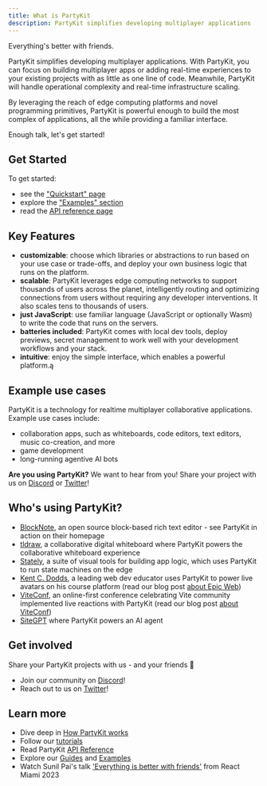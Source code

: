 ```yaml
---
title: What is PartyKit
description: PartyKit simplifies developing multiplayer applications
---
```


Everything's better with friends.

PartyKit simplifies developing multiplayer applications. With PartyKit, you can focus on building multiplayer apps or adding real-time experiences to your existing projects with as little as one line of code. Meanwhile, PartyKit will handle operational complexity and real-time infrastructure scaling.

By leveraging the reach of edge computing platforms and novel programming primitives, PartyKit is powerful enough to build the most complex of applications, all the while providing a familiar interface.

Enough talk, let's get started!

## Get Started

To get started:

- see the ["Quickstart" page](/quickstart/)
- explore the ["Examples" section](/examples/)
- read the [API reference page](/reference/)

## Key Features

- **customizable**: choose which libraries or abstractions to run based on your use case or trade-offs, and deploy your own business logic that runs on the platform.
- **scalable**: PartyKit leverages edge computing networks to support thousands of users across the planet, intelligently routing and optimizing connections from users without requiring any developer interventions. It also scales tens to thousands of users.
- **just JavaScript**: use familiar language (JavaScript or optionally Wasm) to write the code that runs on the servers.
- **batteries included**: PartyKit comes with local dev tools, deploy previews, secret management to work well with your development workflows and your stack.
- **intuitive**: enjoy the simple interface, which enables a powerful platform.ą

## Example use cases

PartyKit is a technology for realtime multiplayer collaborative applications. Example use cases include:

- collaboration apps, such as whiteboards, code editors, text editors, music co-creation, and more
- game development
- long-running agentive AI bots

**Are you using PartyKit?** We want to hear from you! Share your project with us on <a href="https://discord.gg/KDZb7J4uxJ" target="_blank" rel="noopener noreferrer">Discord</a> or <a href="https://twitter.com/partykit_io" target="_blank" rel="noopener noreferrer">Twitter</a>!

## Who's using PartyKit?

- <a href="https://www.blocknotejs.org/" target="_blank" rel="noopener noreferrer">BlockNote</a>, an open source block-based rich text editor - see PartyKit in action on their homepage
- <a href="https://tldraw.com/" target="_blank" rel="noopener noreferrer">tldraw</a>, a collaborative digital whiteboard where PartyKit powers the collaborative whiteboard experience
- <a href="https://stately.ai/" target="_blank" rel="noopener noreferrer">Stately</a>, a suite of visual tools for building app logic, which uses PartyKit to run state machines on the edge
- <a href="https://www.epicweb.dev/" target="_blank" rel="noopener noreferrer">Kent C. Dodds</a>, a leading web dev educator uses PartyKit to power live avatars on his course platform (read our blog post <a href="https://blog.partykit.io/posts/partykit-powers-realtime-avatars-in-epic-web/" target="_blank" rel="noopener noreferrer">about Epic Web</a>)
- <a href="https://viteconf.org/23/replay/vite_keynote" target="_blank" rel="noopener noreferrer">ViteConf</a>, an online-first conference celebrating Vite community implemented live reactions with PartyKit (read our blog post <a href="https://blog.partykit.io/posts/partykit-at-viteconf" target="_blank" rel="noopener noreferrer">about ViteConf</a>)
- <a href="https://sitegpt.ai/" target="_blank" rel="noopener noreferrer">SiteGPT</a> where PartyKit powers an AI agent


## Get involved

Share your PartyKit projects with us - and your friends 🥳
- Join our community on <a href="https://discord.gg/KDZb7J4uxJ" target="_blank" rel="noopener noreferrer">Discord</a>!
- Reach out to us on <a href="https://twitter.com/partykit_io" target="_blank" rel="noopener noreferrer">Twitter</a>!

## Learn more

- Dive deep in [How PartyKit works](/how-partykit-works)
- Follow our [tutorials](/tutorials)
- Read PartyKit [API Reference](/reference)
- Explore our [Guides](/guides) and [Examples](/examples)
- Watch Sunil Pai's talk <a href="https://www.youtube.com/watch?v=wd8QTRjZZaE" target="_blank" rel="noopener noreferrer">'Everything is better with friends'</a> from React Miami 2023 